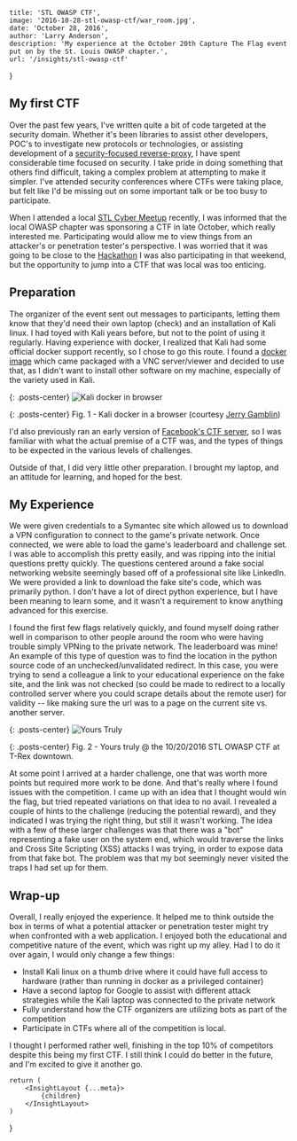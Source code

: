 
    title: 'STL OWASP CTF',
    image: '2016-10-28-stl-owasp-ctf/war_room.jpg',
    date: 'October 28, 2016',
    author: 'Larry Anderson',
    description: 'My experience at the October 20th Capture The Flag event put on by the St. Louis OWASP chapter.',
    url: '/insights/stl-owasp-ctf'
}

## My first CTF

Over the past few years, I've written quite a bit of code targeted at the security domain. Whether it's been libraries to assist other developers, POC's to investigate new protocols or technologies, or assisting development of a [security-focused reverse-proxy](https://github.com/ocelotconsulting/ocelot), I have spent considerable time focused on security. I take pride in doing something that others find difficult, taking a complex problem at attempting to make it simpler. I've attended security conferences where CTFs were taking place, but felt like I'd be missing out on some important talk or be too busy to participate.

When I attended a local [STL Cyber Meetup](https://www.meetup.com/STL-CYBER-Meetup/) recently, I was informed that the local OWASP chapter was sponsoring a CTF in late October, which really interested me. Participating would allow me to view things from an attacker's or penetration tester's perspective. I was worried that it was going to be close to the [Hackathon](https://globalhack.org/globalhack-vi/) I was also participating in that weekend, but the opportunity to jump into a CTF that was local was too enticing.

## Preparation

The organizer of the event sent out messages to participants, letting them know that they'd need their own laptop (check) and an installation of Kali linux. I had toyed with Kali years before, but not to the point of using it regularly. Having experience with docker, I realized that Kali had some official docker support recently, so I chose to go this route. I found a [docker image](https://hub.docker.com/r/jgamblin/kalibrowser-lxde/) which came packaged with a VNC server/viewer and decided to use that, as I didn't want to install other software on my machine, especially of the variety used in Kali.

{: .posts-center}
![Kali docker in browser](/assets/insights/2016-10-28-stl-owasp-ctf/kali-browser.png)

{: .posts-center}
Fig. 1 - Kali docker in a browser (courtesy [Jerry Gamblin](http://jerrygamblin.com/))

I'd also previously ran an early version of [Facebook's CTF server](https://github.com/facebook/fbctf), so I was familiar with what the actual premise of a CTF was, and the types of things to be expected in the various levels of challenges.

Outside of that, I did very little other preparation. I brought my laptop, and an attitude for learning, and hoped for the best.

## My Experience

We were given credentials to a Symantec site which allowed us to download a VPN configuration to connect to the game's private network. Once connected, we were able to load the game's leaderboard and challenge set. I was able to accomplish this pretty easily, and was ripping into the initial questions pretty quickly. The questions centered around a fake social networking website seemingly based off of a professional site like LinkedIn. We were provided a link to download the fake site's code, which was primarily python. I don't have a lot of direct python experience, but I have been meaning to learn some, and it wasn't a requirement to know anything advanced for this exercise.

I found the first few flags relatively quickly, and found myself doing rather well in comparison to other people around the room who were having trouble simply VPNing to the private network. The leaderboard was mine! An example of this type of question was to find the location in the python source code of an unchecked/unvalidated redirect. In this case, you were trying to send a colleague a link to your educational experience on the fake site, and the link was not checked (so could be made to redirect to a locally controlled server where you could scrape details about the remote user) for validity -- like making sure the url was to a page on the current site vs. another server.

{: .posts-center}
![Yours Truly](/assets/insights/2016-10-28-stl-owasp-ctf/yours_truly.jpeg)

{: .posts-center}
Fig. 2 - Yours truly @ the 10/20/2016 STL OWASP CTF at T-Rex downtown.

At some point I arrived at a harder challenge, one that was worth more points but required more work to be done. And that's really where I found issues with the competition. I came up with an idea that I thought would win the flag, but tried repeated variations on that idea to no avail. I revealed a couple of hints to the challenge (reducing the potential reward), and they indicated I was trying the right thing, but still it wasn't working. The idea with a few of these larger challenges was that there was a "bot" representing a fake user on the system end, which would traverse the links and Cross Site Scripting (XSS) attacks I was trying, in order to expose data from that fake bot. The problem was that my bot seemingly never visited the traps I had set up for them.

## Wrap-up

Overall, I really enjoyed the experience. It helped me to think outside the box in terms of what a potential attacker or penetration tester might try when confronted with a web application. I enjoyed both the educational and competitive nature of the event, which was right up my alley. Had I to do it over again, I would only change a few things:

* Install Kali linux on a thumb drive where it could have full access to hardware (rather than running in docker as a privileged container)
* Have a second laptop for Google to assist with different attack strategies while the Kali laptop was connected to the private network
* Fully understand how the CTF organizers are utilizing bots as part of the competition
* Participate in CTFs where all of the competition is local.  

I thought I performed rather well, finishing in the top 10% of competitors despite this being my first CTF. I still think I could do better in the future, and I'm excited to give it another go.

    return (
        <InsightLayout {...meta}>
            {children}
        </InsightLayout>
    )
}
